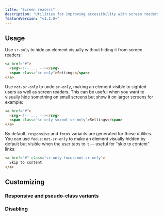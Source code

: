 ```yaml
---
title: "Screen readers"
description: "Utilities for improving accessibility with screen readers."
featureVersion: "v1.1.0+"
---
```





## Usage

Use `sr-only` to hide an element visually without hiding it from screen readers:

```html
<a href="#">
  <svg><!-- ... --></svg>
  <span class="sr-only">Settings</span>
</a>
```

Use `not-sr-only` to undo `sr-only`, making an element visible to sighted users as well as screen readers. This can be useful when you want to visually hide something on small screens but show it on larger screens for example:

```html
<a href="#">
  <svg><!-- ... --></svg>
  <span class="sr-only sm:not-sr-only">Settings</span>
</a>
```

By default, `responsive` and `focus` variants are generated for these utilities. You can use `focus:not-sr-only` to make an element visually hidden by default but visible when the user tabs to it — useful for "skip to content" links:

```html
<a href="#" class="sr-only focus:not-sr-only">
  Skip to content
</a>
```

## Customizing

### Responsive and pseudo-class variants

<Variants plugin="accessibility" />

### Disabling

<Disabling plugin="accessibility" />
